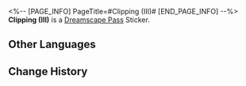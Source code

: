 <%-- [PAGE_INFO]
PageTitle=#Clipping (III)#
[END_PAGE_INFO] --%>
{{Stub|Location information}}
{{Item Infobox
|id          = 223182
|image       = Dreamscape Pass Sticker Text.png
|type        = Dreamscape Pass Sticker
|type2       = City That Never Sleeps Stickers
|invCategory = 
|rarity      = 4
|effect      = 
|description = Digital stickers that can be used to decorate the pages of the Dreamtour Handbook. They come in many different styles.
|source1     = [[Speak with the enthusiastic reporter before the Golden Central Station]]
}}
{{Description|Dreamchasers spend 9,450 credits per meal on average. That doesn't seem much, right? But reconsider this fact: Dreamchasers dine 2.3 times per system hour on average.}}
'''Clipping (III)''' is a [[Dreamscape Pass]] Sticker.

==Other Languages==
{{Other Languages
|en   = Clipping (III)
|zhs  = 简报•其三
|zht  = 簡報•其三
|ja   = 速報・3
|ko   = 토막 뉴스•3
|es   = Informe III
|fr   = Nouvelles&nbsp;(III)
|ru   = Брифинг III
|th   = รายงานโดยย่อ 3
|vi   = Tin Vắn (3)
|de   = Kurzbericht (III)
|id   = Laporan Singkat 3
|pt   = Recorte (III)
}}

==Change History==
{{Change History|2.0}}